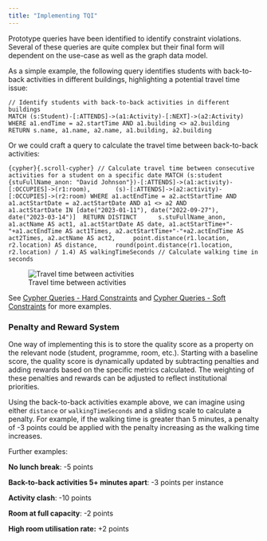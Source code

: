 ```yaml
---
title: "Implementing TQI"
---
```



Prototype queries have been identified to identify constraint violations.  Several of these queries are quite complex but their final form will dependent on the use-case as well as the graph data model.  

As a simple example, the following query identifies students with back-to-back activities in different buildings, highlighting a potential travel time issue:

```cypher
// Identify students with back-to-back activities in different buildings
MATCH (s:Student)-[:ATTENDS]->(a1:Activity)-[:NEXT]->(a2:Activity)
WHERE a1.endTime = a2.startTime AND a1.building <> a2.building
RETURN s.name, a1.name, a2.name, a1.building, a2.building
```

Or we could craft a query to calculate the travel time between back-to-back activities:

```{cypher}{.scroll-cypher}
// Calculate travel time between consecutive activities for a student on a specific date
MATCH (s:student {stuFullName_anon: "David Johnson"})-[:ATTENDS]->(a1:activity)-[:OCCUPIES]->(r1:room),
      (s)-[:ATTENDS]->(a2:activity)-[:OCCUPIES]->(r2:room)
WHERE a1.actEndTime = a2.actStartTime AND a1.actStartDate = a2.actStartDate AND a1 <> a2 AND
      a1.actStartDate IN [date("2023-01-11"), date("2022-09-27"), date("2023-03-14")] 
RETURN DISTINCT 
    s.stuFullName_anon, 
    a1.actName AS act1, a1.actStartDate AS date, a1.actStartTime+"-"+a1.actEndTime AS act1Times, a2.actStartTime+"-"+a2.actEndTime AS act2Times, a2.actName AS act2,
    point.distance(r1.location, r2.location) AS distance,
    round(point.distance(r1.location, r2.location) / 1.4) AS walkingTimeSeconds // Calculate walking time in seconds
```

![Travel time between activities](./images/cypher-b2b-travel.png)

See  [Cypher Queries - Hard Constraints](appendix-cypher5.qmd) and [Cypher Queries - Soft Constraints](appendix-cypher6.qmd) for more examples. 


### Penalty and Reward System

One way of implementing this is to store the quality score as a property on the relevant node (student, programme, room, etc.).  Starting with a baseline score, the quality score is dynamically updated by subtracting penalties and adding rewards based on the specific metrics calculated. The weighting of these penalties and rewards can be adjusted to reflect institutional priorities. 

Using the back-to-back activities example above, we can imagine using either `distance` or `walkingTimeSeconds` and a sliding scale to calculate a penalty.  For example, if the walking time is greater than 5 minutes, a penalty of -3 points could be applied with the penalty increasing as the walking time increases.

Further examples: 

**No lunch break**: -5 points

**Back-to-back activities 5+ minutes apart**: -3 points per instance

**Activity clash**: -10 points

**Room at full capacity**: -2 points

**High room utilisation rate:** +2 points

